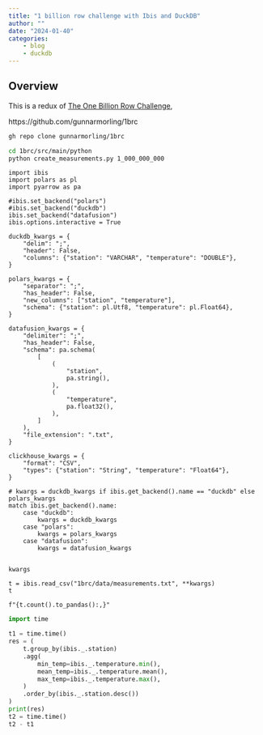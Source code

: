 ```yaml
---
title: "1 billion row challenge with Ibis and DuckDB"
author: ""
date: "2024-01-40"
categories:
    - blog
    - duckdb
---
```


## Overview

This is a redux of [The One Billion Row Challenge](https://www.morling.dev/blog/one-billion-row-challenge/),

https://github.com/gunnarmorling/1brc

```.bash
gh repo clone gunnarmorling/1brc
```

```.bash
cd 1brc/src/main/python
python create_measurements.py 1_000_000_000
```

```.python
import ibis
import polars as pl
import pyarrow as pa

#ibis.set_backend("polars")
#ibis.set_backend("duckdb")
ibis.set_backend("datafusion")
ibis.options.interactive = True
```

```.python
duckdb_kwargs = {
    "delim": ";",
    "header": False,
    "columns": {"station": "VARCHAR", "temperature": "DOUBLE"},
}

polars_kwargs = {
    "separator": ";",
    "has_header": False,
    "new_columns": ["station", "temperature"],
    "schema": {"station": pl.Utf8, "temperature": pl.Float64},
}

datafusion_kwargs = {
    "delimiter": ";",
    "has_header": False,
    "schema": pa.schema(
        [
            (
                "station",
                pa.string(),
            ),
            (
                "temperature",
                pa.float32(),
            ),
        ]
    ),
    "file_extension": ".txt",
}

clickhouse_kwargs = {
    "format": "CSV",
    "types": {"station": "String", "temperature": "Float64"},
}

# kwargs = duckdb_kwargs if ibis.get_backend().name == "duckdb" else polars_kwargs
match ibis.get_backend().name:
    case "duckdb":
        kwargs = duckdb_kwargs
    case "polars":
        kwargs = polars_kwargs
    case "datafusion":
        kwargs = datafusion_kwargs


kwargs
```

```.python
t = ibis.read_csv("1brc/data/measurements.txt", **kwargs)
t
```

```.python
f"{t.count().to_pandas():,}"
```

```python
import time

t1 = time.time()
res = (
    t.group_by(ibis._.station)
    .agg(
        min_temp=ibis._.temperature.min(),
        mean_temp=ibis._.temperature.mean(),
        max_temp=ibis._.temperature.max(),
    )
    .order_by(ibis._.station.desc())
)
print(res)
t2 = time.time()
t2 - t1
```
